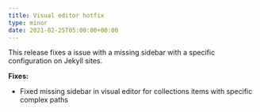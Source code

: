 ```yaml
---
title: Visual editor hotfix
type: minor
date: 2021-02-25T05:00:00+00:00
---
```


This release fixes a issue with a missing sidebar with a specific configuration on Jekyll sites.

**Fixes:**

* Fixed missing sidebar in visual editor for collections items with specific complex paths

